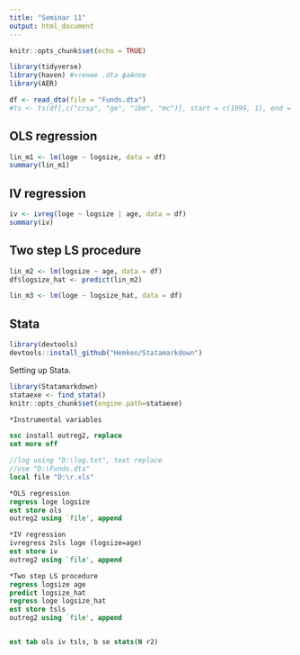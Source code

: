 ```yaml
---
title: "Seminar 11"
output: html_document
---
```


```r
knitr::opts_chunk$set(echo = TRUE)
```

```r
library(tidyverse)
library(haven) #чтение .dta файлов
library(AER)

df <- read_dta(file = "Funds.dta")
#ts <- ts(df[,c("crsp", "ge", "ibm", "mc")], start = c(1999, 1), end = #c(2009, 12), frequency = 12)
```

## OLS regression
```r
lin_m1 <- lm(loge ~ logsize, data = df)
summary(lin_m1)
```

## IV regression
```r
iv <- ivreg(loge ~ logsize | age, data = df)
summary(iv)
```

## Two step LS procedure
```r
lin_m2 <- lm(logsize ~ age, data = df)
df$logsize_hat <- predict(lin_m2)

lin_m3 <- lm(loge ~ logsize_hat, data = df)
```

## Stata
```r
library(devtools)
devtools::install_github("Hemken/Statamarkdown")
```

Setting up Stata.
```r
library(Statamarkdown)
stataexe <- find_stata()
knitr::opts_chunk$set(engine.path=stataexe)
```

```stata
*Instrumental variables

ssc install outreg2, replace
set more off

//log using "D:\log.txt", text replace
//use "D:\Funds.dta"
local file "D:\r.xls"

*OLS regression
regress loge logsize
est store ols
outreg2 using `file', append

*IV regression
ivregress 2sls loge (logsize=age)
est store iv
outreg2 using `file', append

*Two step LS procedure
regress logsize age
predict logsize_hat
regress loge logsize_hat
est store tsls
outreg2 using `file', append


est tab ols iv tsls, b se stats(N r2)
```


